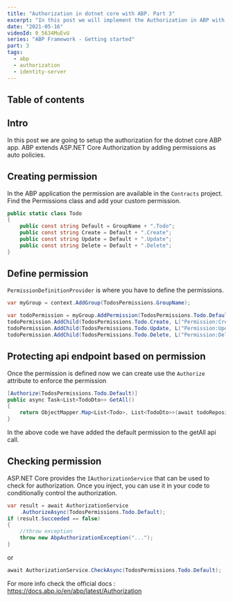 ```yaml
---
title: "Authorization in dotnet core with ABP. Part 3"
excerpt: "In this post we will implement the Authorization in ABP with IdentityServer"
date: "2021-05-16"
videoId: 0_5634MuEvU
series: "ABP Framework - Getting started"
part: 3
tags:
  - abp
  - authorization
  - identity-server
---
```

## Table of contents

## Intro

In this post we are going to setup the authorization for the dotnet core ABP app. ABP extends ASP.NET Core Authorization by adding permissions as auto policies.

## Creating permission

In the ABP application the permission are available in the `Contracts` project. Find the Permissions class and add your custom permission.

```cs
public static class Todo
{
    public const string Default = GroupName + ".Todo";
    public const string Create = Default + ".Create";
    public const string Update = Default + ".Update";
    public const string Delete = Default + ".Delete";
}
```

## Define permission

`PermissionDefinitionProvider` is where you have to define the permissions.

```cs
var myGroup = context.AddGroup(TodosPermissions.GroupName);

var todoPermission = myGroup.AddPermission(TodosPermissions.Todo.Default, L("Permission:Default"));
todoPermission.AddChild(TodosPermissions.Todo.Create, L("Permission:Create"));
todoPermission.AddChild(TodosPermissions.Todo.Update, L("Permission:Update"));
todoPermission.AddChild(TodosPermissions.Todo.Delete, L("Permission:Delete"));
```

## Protecting api endpoint based on permission

Once the permission is defined now we can create use the `Authorize` attribute to enforce the permission

```cs
[Authorize(TodosPermissions.Todo.Default)]
public async Task<List<TodoDto>> GetAll()
{
    return ObjectMapper.Map<List<Todo>, List<TodoDto>>(await todoRepository.GetListAsync());
}
```

In the above code we have added the default permission to the getAll api call.

## Checking permission

ASP.NET Core provides the `IAuthorizationService` that can be used to check for authorization. Once you inject, you can use it in your code to conditionally control the authorization.

```cs
var result = await AuthorizationService
    .AuthorizeAsync(TodosPermissions.Todo.Default);
if (result.Succeeded == false)
{
    //throw exception
    throw new AbpAuthorizationException("...");
}
```

or

```cs
await AuthorizationService.CheckAsync(TodosPermissions.Todo.Default);
```

For more info check the official docs : https://docs.abp.io/en/abp/latest/Authorization
